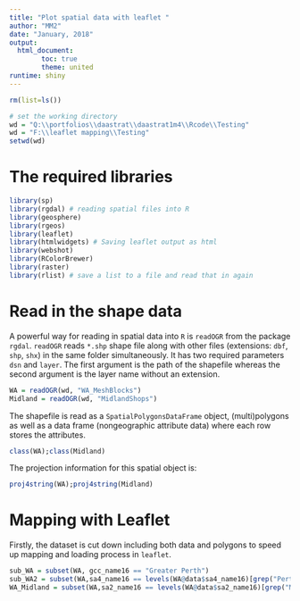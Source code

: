 ```yaml
---
title: "Plot spatial data with leaflet "
author: "MM2"
date: "January, 2018"
output: 
  html_document:
        toc: true
        theme: united
runtime: shiny
---
```

```r
rm(list=ls())

# set the working directory
wd = "Q:\\portfolios\\daastrat\\daastrat1m4\\Rcode\\Testing"
wd = "F:\\leaflet mapping\\Testing"
setwd(wd)
```

# The required libraries
```r
library(sp)
library(rgdal) # reading spatial files into R
library(geosphere)
library(rgeos)
library(leaflet)
library(htmlwidgets) # Saving leaflet output as html
library(webshot)
library(RColorBrewer)
library(raster)
library(rlist) # save a list to a file and read that in again 
```

# Read in the shape data
A powerful way for reading in spatial data into `R` is `readOGR` from the package `rgdal`. `readOGR` reads `*.shp` shape file along with other files (extensions: `dbf`, `shp`, `shx`) in the same folder simultaneously.  It has two required parameters `dsn` and `layer`. The first argument is the path of the shapefile whereas the second argument is the layer name without an extension.

```r
WA = readOGR(wd, "WA_MeshBlocks")
Midland = readOGR(wd, "MidlandShops") 
```

The shapefile is read as a `SpatialPolygonsDataFrame` object, (multi)polygons as well as a data frame (nongeographic attribute data) where each row stores the attributes.

```r
class(WA);class(Midland)
```

The projection information for this spatial object is:

```r
proj4string(WA);proj4string(Midland)
```

# Mapping with Leaflet
 Firstly, the dataset is cut down including both data and polygons to speed up mapping and loading process in `leaflet`.

```r
sub_WA = subset(WA, gcc_name16 == "Greater Perth")
sub_WA2 = subset(WA,sa4_name16 == levels(WA@data$sa4_name16)[grep("Perth",levels(WA@data$sa4_name16))])
WA_Midland = subset(WA,sa2_name16 == levels(WA@data$sa2_name16)[grep("Midland",levels(WA@data$sa2_name16))])
```